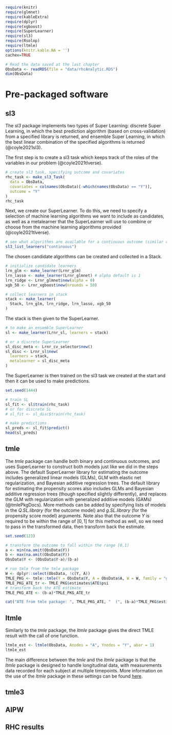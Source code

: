 
```r
require(knitr)
require(glmnet)
require(kableExtra)
require(dplyr)
require(xgboost)
require(SuperLearner)
require(sl3)
require(Rsolnp)
require(ltmle)
options(knitr.kable.NA = '')
cachex=TRUE
```

```r
# Read the data saved at the last chapter
ObsData <- readRDS(file = "data/rhcAnalytic.RDS")
dim(ObsData)
```

# Pre-packaged software

## sl3
The _sl3_ package implements two types of Super Learning: discrete Super Learning, in which the best prediction algorithm (based on cross-validation) from a specified library is returned, and ensemble Super Learning, in which the best linear combination of the specified algorithms is returned (@coyle2021sl3).

The first step is to create a sl3 task which keeps track of the roles of the variables in our problem (@coyle2021tlverse). 

```r
# create sl3 task, specifying outcome and covariates 
rhc_task <- make_sl3_Task(
  data = ObsData, 
  covariates = colnames(ObsData)[-which(names(ObsData) == "Y")],
  outcome = "Y"
)
rhc_task
```

Next, we create our SuperLearner. To do this, we need to specify a selection of machine learning algorithms we want to include as candidates, as well as a metalearner that the SuperLearner will use to combine or choose from the machine learning algorithms provided (@coyle2021tlverse). 
```r
# see what algorithms are available for a continuous outcome (similar can be done for a binary outcome)
sl3_list_learners("continuous")
```

The chosen candidate algorithms can be created and collected in a Stack.
```r
# initialize candidate learners
lrn_glm <- make_learner(Lrnr_glm)
lrn_lasso <- make_learner(Lrnr_glmnet) # alpha default is 1
lrn_ridge <- Lrnr_glmnet$new(alpha = 0)
xgb_50 <- Lrnr_xgboost$new(nrounds = 50)

# collect learners in stack
stack <- make_learner(
  Stack, lrn_glm, lrn_ridge, lrn_lasso, xgb_50
)
```

The stack is then given to the SuperLearner.
```r
# to make an ensemble SuperLearner
sl <- make_learner(Lrnr_sl, learners = stack)

# or a discrete SuperLearner
sl_disc_meta <- Lrnr_cv_selector$new()
sl_disc <- Lrnr_sl$new(
  learners = stack, 
  metalearner = sl_disc_meta
)
```

The SuperLearner is then trained on the sl3 task we created at the start and then it can be used to make predictions.
```r
set.seed(1444)

# train SL
sl_fit <- sl$train(rhc_task)
# or for discrete SL
# sl_fit <- sl_disc$train(rhc_task)

# make predictions
sl_preds <- sl_fit$predict()
head(sl_preds)
```


## tmle
The _tmle_ package can handle both binary and continuous outcomes, and uses SuperLearner to construct both models just like we did in the steps above. The default SuperLearner library for estimating the outcome includes generalized linear models (GLMs), GLM with elastic net regularization, and Bayesian additive regression trees. The default library for estimating the propensity scores also includes GLMs and Bayesian additive regression trees (though specified slightly differently), and replaces the GLM with regularization with generalized additive models (GAMs) (@tmlePkgDocs). More methods can be added by specifying lists of models in the _Q.SL.library_ (for the outcome model) and _g.SL.library_ (for the propensity score model) arguments. Note also that the outcome $Y$ is required to be within the range of $[0,1]$ for this method as well, so we need to pass in the transformed data, then transform back the estimate.

```r
set.seed(123) 

# transform the outcome to fall within the range [0,1]
a <- min(na.omit(ObsData$Y))
b <- max(na.omit(ObsData$Y))
ObsData$Y <- (ObsData$Y-a)/(b-a)

# run tmle from the tmle package 
W <- dplyr::select(ObsData, !c(Y, A))
TMLE_PKG <- tmle::tmle(Y = ObsData$Y, A = ObsData$A, W = W, family = "gaussian")
TMLE_PKG_ATE_tr <- TMLE_PKG$estimates$ATE$psi
# transform back the ATE estimate
TMLE_PKG_ATE <- (b-a)*TMLE_PKG_ATE_tr

cat("ATE from tmle package: ", TMLE_PKG_ATE, "  (", (b-a)*TMLE_PKG$estimates$ATE$CI[1], ", ", (b-a)*TMLE_PKG$estimates$ATE$CI[2], ")", sep = "")
```

## ltmle
Similarly to the _tmle_ package, the _ltmle_ package gives the direct TMLE result with the call of one function. 

```r
ltmle_est <- ltmle(ObsData, Anodes = "A", Ynodes = "Y", abar = 1)
ltmle_est
```
The main difference between the _tmle_ and the _ltmle_ package is that the _ltmle_ package is designed to handle longitudinal data, with measurements data recorded for each subject at multiple timepoints. More information on the use of the _ltmle_ package in these settings can be found [here](https://cran.r-project.org/web/packages/ltmle/vignettes/ltmle-intro.html).

## tmle3

## AIPW

## RHC results
